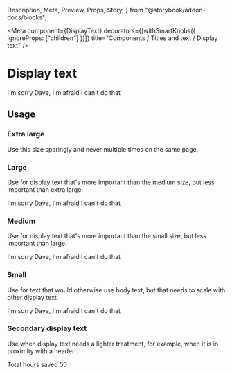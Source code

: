   Description,
  Meta,
  Preview,
  Props,
  Story,
} from "@storybook/addon-docs/blocks";

<Meta
  component={DisplayText}
  decorators={[withSmartKnobs({ ignoreProps: ["children"] })]}
  title="Components / Titles and text / Display text"
/>

# Display text

<Description of={DisplayText} />

<Preview withToolbar>
  <Story name="Example">
    <DisplayText size="extraLarge">
      I'm sorry Dave, I'm afraid I can't do that
    </DisplayText>
  </Story>
</Preview>

<Props of={DisplayText} />

## Usage

### Extra large

Use this size sparingly and never multiple times on the same page.

### Large

Use for display text that's more important than the medium size, but less important than extra large.

<Preview>
  <Story name="Large">
    <DisplayText size="large">
      I'm sorry Dave, I'm afraid I can't do that
    </DisplayText>
  </Story>
</Preview>

### Medium

Use for display text that's more important than the small size, but less important than large.

<Preview>
  <Story name="Medium">
    <DisplayText size="medium">
      I'm sorry Dave, I'm afraid I can't do that
    </DisplayText>
  </Story>
</Preview>

### Small

Use for text that would otherwise use body text, but that needs to scale with other display text.

<Preview>
  <Story name="Small">
    <DisplayText size="small">
      I'm sorry Dave, I'm afraid I can't do that
    </DisplayText>
  </Story>
</Preview>

### Secondary display text

Use when display text needs a lighter treatment, for example, when it is in proximity with
a header.

<Preview>
  <Story name="Secondary">
    <Card>
      <Stack vertical>
        <Heading element="h3" secondary>
          Total hours saved
        </Heading>
        <DisplayText secondary size="extraLarge">
          50
        </DisplayText>
      </Stack>
    </Card>
  </Story>
</Preview>
